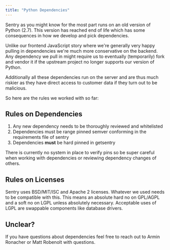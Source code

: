 ```yaml
---
title: "Python Dependencies"
---
```


Sentry as you might know for the most part runs on an old version of Python (2.7). This version has reached end of life which has some consequences in how we develop and pick dependencies.

Unlike our frontend JavaScript story where we're generally very happy pulling in dependencies we're much more conservative on the backend. Any dependency we pull in might require us to eventually (temporarily) fork and vendor it if the upstream project no longer supports our version of Python.

Additionally all these dependencies run on the server and are thus much riskier as they have direct access to customer data if they turn out to be malicious.

So here are the rules we worked with so far:

## Rules on Dependencies

1. Any new dependency needs to be thoroughly reviewed and whitelisted
2. Dependencies must be range pinned semver conforming in the requirements file of sentry
3. Dependencies **must** be hard pinned in getsentry

There is currently no system in place to verify pins so be super careful when working with dependencies or reviewing dependency changes of others.

## Rules on Licenses

Sentry uses BSD/MIT/ISC and Apache 2 licenses. Whatever we used needs to be compatible with this. This means an absolute hard no on GPL/AGPL and a soft no on LGPL unless absolutely necessary. Acceptable uses of LGPL are swappable components like database drivers.

## Unclear?

If you have questions about dependencies feel free to reach out to Armin Ronacher or Matt Robenolt with questions.
